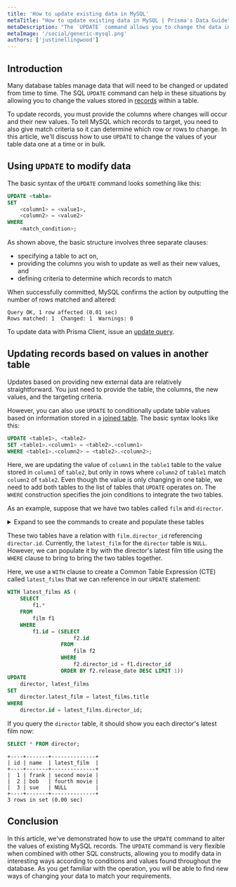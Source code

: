```yaml
---
title: 'How to update existing data in MySQL'
metaTitle: "How to update existing data in MySQL | Prisma's Data Guide"
metaDescription: "The `UPDATE` command allows you to change the data in existing MySQL records.  This guide demonstrates how to use the `UPDATE` operation to modify the values within your tables."
metaImage: '/social/generic-mysql.png'
authors: ['justinellingwood']
---
```


## Introduction

Many database tables manage data that will need to be changed or updated from time to time.  The SQL `UPDATE` command can help in these situations by allowing you to change the values stored in [records](/intro/database-glossary#record) within a table.

To update records, you must provide the columns where changes will occur and their new values.  To tell MySQL which records to target, you need to also give match criteria so it can determine which row or rows to change.  In this article, we'll discuss how to use `UPDATE` to change the values of your table data one at a time or in bulk.

## Using `UPDATE` to modify data

The basic syntax of the `UPDATE` command looks something like this:

```sql
UPDATE <table>
SET
    <column1> = <value1>,
    <column2> = <value2>
WHERE
    <match_condition>;
```

As shown above, the basic structure involves three separate clauses:

* specifying a table to act on,
* providing the columns you wish to update as well as their new values, and
* defining criteria to determine which records to match

When successfully committed, MySQL confirms the action by outputting the number of rows matched and altered:

```
Query OK, 1 row affected (0.01 sec)
Rows matched: 1  Changed: 1  Warnings: 0
```

<PrismaOutlinks>

To update data with Prisma Client, issue an [update query](https://www.prisma.io/docs/concepts/components/prisma-client/crud#update).

</PrismaOutlinks>

## Updating records based on values in another table

Updates based on providing new external data are relatively straightforward.  You just need to provide the table, the columns, the new values, and the targeting criteria.

However, you can also use `UPDATE` to conditionally update table values based on information stored in a [joined table](/intro/database-glossary#join).  The basic syntax looks like this:

```sql
UPDATE <table1>, <table2>
SET <table1>.<column1> = <table2>.<column1>
WHERE <table1>.<column2> = <table2>.<column2>;
```

Here, we are updating the value of `column1` in the `table1` table to the value stored in `column1` of `table2`, but only in rows where `column2` of `table1` match `column2` of `table2`.  Even though the value is only changing in one table, we need to add both tables to the list of tables that `UPDATE` operates on.  The `WHERE` construction specifies the join conditions to integrate the two tables.

As an example, suppose that we have two tables called `film` and `director`.

<details><summary>Expand to see the commands to create and populate these tables</summary>

```sql
CREATE TABLE director (
    id SERIAL PRIMARY KEY,
    name VARCHAR(200) NOT NULL,
    latest_film VARCHAR(200)
);

CREATE TABLE film (
    id SERIAL PRIMARY KEY,
    title VARCHAR(200) NOT NULL,
    director_id INT REFERENCES director(id),
    release_date DATE NOT NULL
);

INSERT INTO director (name)
VALUES
    ('frank'),
    ('bob'),
    ('sue');

INSERT INTO film (title, director_id, release_date)
VALUES
    ('first movie', 1, '2010-08-24'),
    ('second movie', 1, '2010-12-15'),
    ('third movie', 2, '2011-01-01'),
    ('fourth movie', 2, '2012-08-02');
```

</details>

These two tables have a relation with `film.director_id` referencing `director.id`.  Currently, the `latest_film` for the `director` table is `NULL`.  However, we can populate it by with the director's latest film title using the `WHERE` clause to bring to bring the two tables together.

Here, we use a `WITH` clause to create a Common Table Expression (CTE) called `latest_films` that we can reference in our `UPDATE` statement:

```sql
WITH latest_films AS (
    SELECT
        f1.*
    FROM
        film f1
    WHERE
        f1.id = (SELECT
                     f2.id
                 FROM
                     film f2
                 WHERE
                     f2.director_id = f1.director_id
                 ORDER BY f2.release_date DESC LIMIT 1))
UPDATE
    director, latest_films
SET
    director.latest_film = latest_films.title
WHERE
    director.id = latest_films.director_id;
```

If you query the `director` table, it should show you each director's latest film now:

```sql
SELECT * FROM director;
```
```
+----+-------+--------------+
| id | name  | latest_film  |
+----+-------+--------------+
|  1 | frank | second movie |
|  2 | bob   | fourth movie |
|  3 | sue   | NULL         |
+----+-------+--------------+
3 rows in set (0.00 sec)
```

## Conclusion

In this article, we've demonstrated how to use the `UPDATE` command to alter the values of existing MySQL records.  The `UPDATE` command is very flexible when combined with other SQL constructs, allowing you to modify data in interesting ways according to conditions and values found throughout the database.  As you get familiar with the operation, you will be able to find new ways of changing your data to match your requirements.
